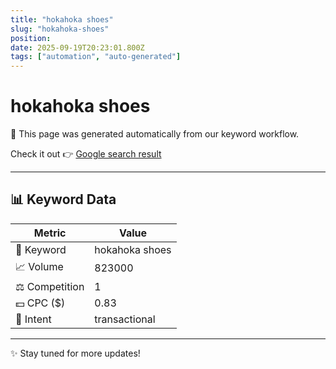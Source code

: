 ```yaml
---
title: "hokahoka shoes"
slug: "hokahoka-shoes"
position: 
date: 2025-09-19T20:23:01.800Z
tags: ["automation", "auto-generated"]
---
```



# hokahoka shoes

<Alert>
  🚀 This page was generated automatically from our keyword workflow.
</Alert>

Check it out 👉 [Google search result]()

---

## 📊 Keyword Data

| Metric         | Value        |
|----------------|--------------|
| 🔑 Keyword     | hokahoka shoes   |
| 📈 Volume      | 823000 |
| ⚖️ Competition | 1 |
| 💵 CPC ($)     | 0.83 |
| 🎯 Intent      | transactional |

---

✨ Stay tuned for more updates!
